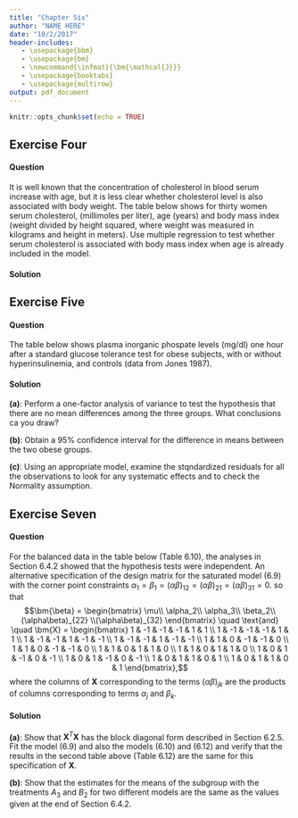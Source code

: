 ```yaml
---
title: "Chapter Six"
author: "NAME HERE"
date: "10/2/2017"
header-includes:
   - \usepackage{bbm}
   - \usepackage{bm}
   - \newcommand{\infmat}{\bm{\mathcal{J}}}
   - \usepackage{booktabs}
   - \usepackage{multirow}
output: pdf_document
---
```


```r
knitr::opts_chunk$set(echo = TRUE)
```


## Exercise Four
#### Question
It is well known that the concentration of cholesterol in blood serum increase with age, but it is less clear whether cholesterol level is also associated with body weight. The table below shows for thirty women serum cholesterol, (millimoles per liter), age (years) and body mass index (weight divided by height squared, where weight was measured in kilograms and height in meters). Use multiple regression to test whether serum cholesterol is associated with body mass index when age is already included in the model.

\begin{center}
\begin{tabular}{@{}ccccccc@{}}
\toprule
CHOL & Age & BMI  &  & CHOL & Age & BMI  \\ \midrule
5.94 & 52  & 20.7 &  & 6.48 & 65  & 26.3 \\
4.71 & 46  & 21.3 &  & 8.83 & 76  & 22.7 \\
5.86 & 51  & 25.4 &  & 5.1  & 47  & 21.5 \\
6.52 & 44  & 22.7 &  & 5.81 & 43  & 20.7 \\
6.8  & 70  & 23.9 &  & 4.65 & 30  & 18.9 \\
5.23 & 33  & 24.3 &  & 6.82 & 58  & 23.9 \\
4.97 & 21  & 22.2 &  & 6.28 & 78  & 24.3 \\
8.78 & 63  & 26.2 &  & 5.15 & 49  & 23.8 \\
5.13 & 56  & 23.3 &  & 2.92 & 36  & 19.6 \\
6.74 & 54  & 29.2 &  & 9.27 & 67  & 24.3 \\
5.95 & 44  & 22.7 &  & 5.57 & 42  & 22   \\
5.83 & 71  & 21.9 &  & 4.92 & 29  & 22.5 \\
5.74 & 39  & 22.4 &  & 6.72 & 33  & 24.1 \\
4.92 & 58  & 20.2 &  & 5.57 & 42  & 22.7 \\
6.69 & 58  & 24.4 &  & 6.25 & 66  & 27.3 \\ \bottomrule
\end{tabular}
\end{center}

#### Solution

## Exercise Five
#### Question
The table below shows plasma inorganic phospate levels (mg/dl) one hour after a standard glucose tolerance test for obese subjects, with or without hyperinsulinemia, and controls (data from Jones 1987).
\begin{center}
\begin{tabular}{@{}ccc@{}}
\toprule
Hyperinsulinemic & Non-hyperinsulinemic & Controls \\
obese            & obese                &          \\ \midrule
2.3              & 3.0                  & 3.0      \\
4.1              & 4.1                  & 2.6      \\
4.2              & 3.9                  & 3.1      \\
4.0              & 3.1                  & 2.2      \\
4.6              & 3.3                  & 2.1      \\
3.8              & 3.3                  & 2.8      \\
5.2              & 3.9                  & 3.4      \\
3.1              &                      & 2.9      \\
3.7              &                      & 2.6      \\
3.8              &                      & 3.1      \\
                 &                      & 3.2      \\ \bottomrule
\end{tabular}
\end{center}

#### Solution
**(a)**: Perform a one-factor analysis of variance to test the hypothesis that there are no mean differences among the three groups. What conclusions ca you draw?

**(b)**: Obtain a 95% confidence interval for the difference in means between the two obese groups.

**(c)**: Using an appropriate model, examine the stqndardized residuals for all the observations to look for any systematic effects and to check the Normality assumption.


## Exercise Seven
#### Question
For the balanced data in the table below (Table 6.10), the analyses in Section 6.4.2 showed that the hypothesis tests were independent. An alternative specification of the design matrix for the saturated model (6.9) with the corner point constraints $\alpha_1 = \beta_1 = (\alpha\beta)_{12} = (\alpha\beta)_{21} = (\alpha\beta)_{31} = 0$. so that
$$\bm{\beta} = \begin{bmatrix}
\mu\\ \alpha_2\\ \alpha_3\\ \beta_2\\ (\alpha\beta)_{22} \\(\alpha\beta)_{32} \end{bmatrix} \quad \text{and} \quad
\bm{X} = \begin{bmatrix}
1 & -1 & -1 & -1 & 1  & 1  \\
1 & -1 & -1 & -1 & 1  & 1  \\
1 & -1 & -1 & 1  & -1 & -1 \\
1 & -1 & -1 & 1  & -1 & -1 \\
1 & 1  & 0  & -1 & -1 & 0  \\
1 & 1  & 0  & -1 & -1 & 0  \\
1 & 1  & 0  & 1  & 1  & 0  \\
1 & 1  & 0  & 1  & 1  & 0  \\
1 & 0  & 1  & -1 & 0  & -1 \\
1 & 0  & 1  & -1 & 0  & -1 \\
1 & 0  & 1  & 1  & 0  & 1  \\
1 & 0  & 1  & 1  & 0  & 1 
\end{bmatrix},$$
where the columns of $\bm{X}$ corresponding to the terms $(\alpha\beta)_{jk}$ are the products of columns corresponding to terms $\alpha_j$ and $\beta_k$.

\begin{center}
\begin{tabular}{cccc}
\hline
          & \multicolumn{3}{c}{Levels of Factor B}                                 \\ \cline{2-4} 
Levels of & \multirow{2}{*}{$B_1$} & \multirow{2}{*}{$B_2$} & \multirow{2}{*}{Total} \\
Factor A  &                       &                       &                        \\ \hline
$A_1$      & 6.8, 6.6              & 5.3, 6.1              & 24.8                   \\
$A_2$      & 7.5, 7.4              & 7.2, 6.5              & 28.6                   \\
$A_3$      & 7.8, 9.1              & 8.8, 9.1              & 34.8                   \\ \hline
Total     & 45.2                  & 43                    & 88.2                   \\ \hline
\end{tabular} $\quad$ \begin{tabular}{llrrr}
\hline
Source of    & \multicolumn{1}{c}{Degrees of} & \multicolumn{1}{c}{Sum of}  & \multicolumn{1}{c}{Mean}   & \multicolumn{1}{c}{}  \\
variation    & \multicolumn{1}{c}{freedom}    & \multicolumn{1}{c}{Squares} & \multicolumn{1}{c}{square} & \multicolumn{1}{c}{F} \\ \hline
Mean         & 1                              & 648.2700                    &                            &                       \\
Levels of A  & 2                              & 12.7400                     & 6.3700                     & 25.82                 \\
Levels of B  & 1                              & 0.4033                      & 0.4033                     & 1.63                  \\
Interactions & 2                              & 1.2067                      & 0.6033                     & 2.45                  \\
Residual     & 6                              & 1.4800                      & 0.2467                     &                       \\ \hline
Total        & 12                             & 664.1000                    &                            &                       \\ \hline
\end{tabular}
\end{center}

#### Solution
**(a)**: Show that $\bm{X}^T\bm{X}$ has the block diagonal form described in Section 6.2.5. Fit the model (6.9) and also the models (6.10) and (6.12) and verify that the results in the second table above (Table 6.12) are the same for this specification of $\bm{X}$. 

**(b)**: Show that the estimates for the means of the subgroup with the treatments $A_3$ and $B_2$ for two different models are the same as the values given at the end of Section 6.4.2.